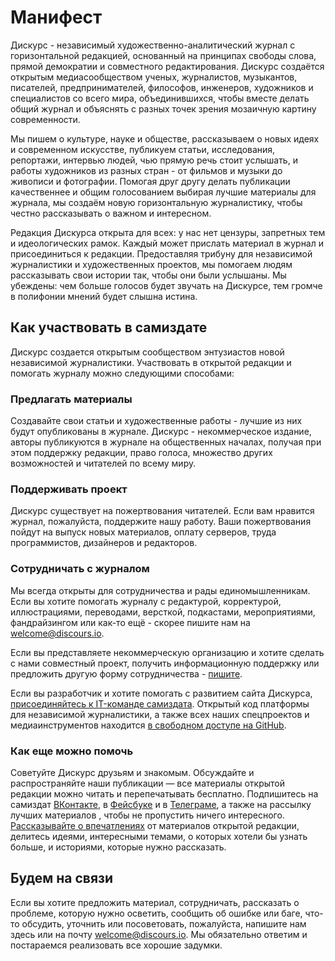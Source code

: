 
<Title> Дискурс: Манифест</Title>

<Modal name='feedback'><Feedback /></Modal>
<Modal name='subscribe'><Subscribe /></Modal>

# Манифест

Дискурс - независимый художественно-аналитический журнал с горизонтальной редакцией, основанный на принципах свободы слова, прямой демократии и совместного редактирования. Дискурс создаётся открытым медиасообществом ученых, журналистов, музыкантов, писателей, предпринимателей, философов, инженеров, художников и специалистов со всего мира, объединившихся, чтобы вместе делать общий журнал и объяснять с разных точек зрения мозаичную картину современности.

Мы пишем о культуре, науке и обществе, рассказываем о новых идеях и современном искусстве, публикуем статьи, исследования, репортажи, интервью людей, чью прямую речь стоит услышать, и работы художников из разных стран - от фильмов и музыки до живописи и фотографии. Помогая друг другу делать публикации качественнее и общим голосованием выбирая лучшие материалы для журнала, мы создаём новую горизонтальную журналистику, чтобы честно рассказывать о важном и интересном.

Редакция Дискурса открыта для всех: у нас нет цензуры, запретных тем и идеологических рамок. Каждый может <Link href='/create'>прислать материал</Link> в журнал и <Link href='/about/guide'>присоединиться к редакции</Link>. Предоставляя трибуну для независимой журналистики и художественных проектов, мы помогаем людям рассказывать свои истории так, чтобы они были услышаны. Мы убеждены: чем больше голосов будет звучать на Дискурсе, тем громче в полифонии мнений будет слышна истина.

## Как участвовать в самиздате

Дискурс создается <Link href='/about/guide'>открытым сообществом</Link> энтузиастов новой независимой журналистики. Участвовать в открытой редакции и помогать журналу можно следующими способами:

### Предлагать материалы

<Link href='/create'>Создавайте</Link> свои статьи и художественные работы - лучшие из них будут опубликованы в журнале. Дискурс - некоммерческое издание, авторы публикуются в журнале на общественных началах, получая при этом <Link href='/create?collab=true'>поддержку</Link> редакции, право голоса, множество других возможностей и читателей по всему миру.

### Поддерживать проект

Дискурс существует на пожертвования читателей. Если вам нравится журнал, пожалуйста, <Link href='/about/help'>поддержите</Link> нашу работу. Ваши пожертвования пойдут на выпуск новых материалов, оплату серверов, труда программистов, дизайнеров и редакторов.

### Сотрудничать с журналом

Мы всегда открыты для сотрудничества и рады единомышленникам. Если вы хотите помогать журналу с редактурой, корректурой, иллюстрациями, переводами, версткой, подкастами, мероприятиями, фандрайзингом или как-то ещё - скорее пишите нам на [welcome@discours.io](mailto:welcome@discours.io).

Если вы представляете некоммерческую организацию и хотите сделать с нами совместный проект, получить информационную поддержку или предложить другую форму сотрудничества - [пишите](mailto:welcome@discours.io).

Если вы разработчик и хотите помогать с развитием сайта Дискурса, [присоединяйтесь к IT-команде самиздата](services@discours.io). Открытый код платформы для независимой журналистики, а также всех наших спецпроектов и медиаинструментов находится [в свободном доступе на GitHub](https://github.com/Discours).

### Как еще можно помочь

Советуйте Дискурс друзьям и знакомым. Обсуждайте и распространяйте наши публикации — все материалы открытой редакции можно читать и перепечатывать бесплатно. Подпишитесь на самиздат [ВКонтакте](https://vk.com/discoursio), в [Фейсбуке](https://facebook.com/discoursio) и в [Телеграме](https://t.me/discoursio), а также на <Opener name='subscribe'>рассылку лучших материалов</Opener> , чтобы не пропустить ничего интересного. [Рассказывайте о впечатлениях](https://forms.gle/9UnHBAz9Q3tjH5dAA) от материалов открытой редакции, <Opener name='feedback'>делитесь идеями</Opener>, интересными темами, о которых хотели бы узнать больше, и историями, которые нужно рассказать.

## Будем на связи

Если вы хотите предложить материал, сотрудничать, рассказать о проблеме, которую нужно осветить, сообщить об ошибке или баге, что-то обсудить, уточнить или посоветовать, пожалуйста, <Opener name='feedback'>напишите нам здесь</Opener> или на почту [welcome@discours.io](mailto:welcome@discours.io). Мы обязательно ответим и постараемся реализовать все хорошие задумки.